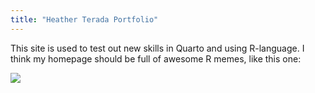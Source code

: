 ---
title: "Heather Terada Portfolio"
---

This site is used to test out new skills in Quarto and using R-language.
I think my homepage should be full of awesome R memes, like this one:

![](modeling.png)